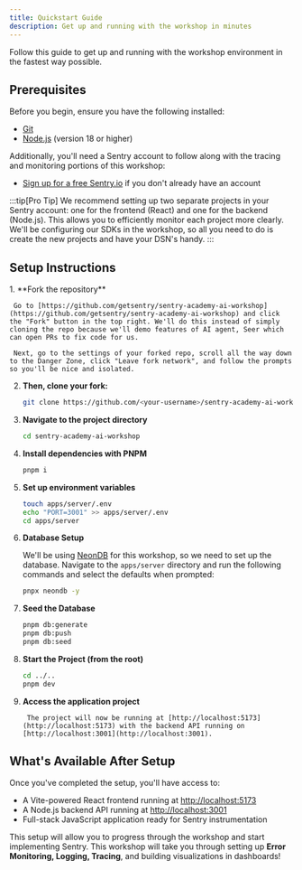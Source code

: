 ```yaml
---
title: Quickstart Guide
description: Get up and running with the workshop in minutes
---
```



Follow this guide to get up and running with the workshop environment in the fastest way possible.

## Prerequisites

Before you begin, ensure you have the following installed:

- [Git](https://git-scm.com/downloads)
- [Node.js](https://nodejs.org/) (version 18 or higher)

Additionally, you'll need a Sentry account to follow along with the tracing and monitoring portions of this workshop:

- [Sign up for a free Sentry.io](https://sentry.io/signup/) if you don't already have an account

:::tip[Pro Tip]
We recommend setting up two separate projects in your Sentry account: one for the frontend (React) and one for the backend (Node.js). This allows you to efficiently monitor each project more clearly. We'll be configuring our SDKs in the workshop, so all you need to do is create the new projects and have your DSN's handy.
:::

## Setup Instructions

<Steps>
  1. **Fork the repository**

     Go to [https://github.com/getsentry/sentry-academy-ai-workshop](https://github.com/getsentry/sentry-academy-ai-workshop) and click the "Fork" button in the top right. We'll do this instead of simply cloning the repo because we'll demo features of AI agent, Seer which can open PRs to fix code for us.

     Next, go to the settings of your forked repo, scroll all the way down to the Danger Zone, click "Leave fork network", and follow the prompts so you'll be nice and isolated.

2.  **Then, clone your fork:**

    ```bash
    git clone https://github.com/<your-username>/sentry-academy-ai-workshop.git
    ```

3.  **Navigate to the project directory**

    ```bash
    cd sentry-academy-ai-workshop
    ```

4.  **Install dependencies with PNPM**

    ```bash
    pnpm i
    ```

5.  **Set up environment variables**

    ```bash
    touch apps/server/.env
    echo "PORT=3001" >> apps/server/.env
    cd apps/server
    ```

6.  **Database Setup**

    We'll be using [NeonDB](https://neon.new/) for this workshop, so we need to set up the database. Navigate to the `apps/server` directory and run the following commands and select the defaults when prompted:

    ```bash
    pnpx neondb -y
    ```

7.  **Seed the Database**

    ```bash
    pnpm db:generate
    pnpm db:push
    pnpm db:seed
    ```

8.  **Start the Project (from the root)**

    ```bash
    cd ../..
    pnpm dev
    ```

9.  **Access the application project**

         The project will now be running at [http://localhost:5173](http://localhost:5173) with the backend API running on [http://localhost:3001](http://localhost:3001).

</Steps>

## What's Available After Setup

Once you've completed the setup, you'll have access to:

- A Vite-powered React frontend running at [http://localhost:5173](http://localhost:5173)
- A Node.js backend API running at [http://localhost:3001](http://localhost:3001)
- Full-stack JavaScript application ready for Sentry instrumentation

This setup will allow you to progress through the workshop and start implementing Sentry. This workshop will take you through setting up **Error Monitoring, Logging, Tracing**, and building visualizations in dashboards!
